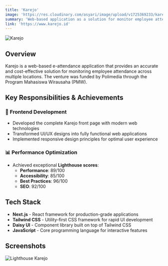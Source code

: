 ```yaml
---
title: 'Karejo'
image: 'https://res.cloudinary.com/asyari/image/upload/v1725369233/karejo_zlcso2.png'
summary: 'Web-based application as a solution for monitor employee attendance.'
link: 'https://www.karejo.id'
---
```


![Karejo](https://res.cloudinary.com/asyari/image/upload/v1725369233/karejo_zlcso2.png)

## Overview

Karejo is a web-based e-attendance application that provides an accurate and cost-effective solution for monitoring employee attendance across multiple locations. The venture was funded by Polimedia through the Program Mahasiswa Wirausaha (PMW).

## Key Responsibilities & Achievements

### 🎨 **Frontend Development**
- Developed the complete Karejo front page with modern web technologies
- Transformed UI/UX designs into fully functional web applications
- Implemented responsive design principles for optimal user experience

### 📊 **Performance Optimization**
- Achieved exceptional **Lighthouse scores**:
  - **Performance**: 89/100
  - **Accessibility**: 85/100
  - **Best Practices**: 96/100
  - **SEO**: 92/100

## Tech Stack

- **Next.js** - React framework for production-grade applications
- **Tailwind CSS** - Utility-first CSS framework for rapid UI development
- **Daisy UI** - Component library built on top of Tailwind CSS
- **JavaScript** - Core programming language for interactive features


## Screenshots
![Lighthouse Karejo](https://res.cloudinary.com/asyari/image/upload/v1756990652/lighthouse-karejo_ciugpg.png)